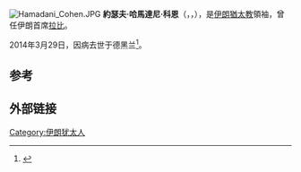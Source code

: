 [[File:Hamadani_Cohen.JPG|thumb]]
'''約瑟夫·哈馬達尼·科恩'''（{{lang|en|Yosef Hamadani Cohen}}，{{Lang-fa|یوسف همدانی کهن}}，{{bd|1916年||2014年|3月29日|catIdx=Cohen}}），是[[伊朗|伊朗]][[猶太教|猶太教]]領袖，曾任伊朗首席[[拉比|拉比]]。

2014年3月29日，因病去世于德黑兰<ref>{{Cite web|url=http://www.timesofisrael.com/iranian-chief-rabbi-yousef-hamadani-cohen-dies/|title=Iranian chief rabbi Yousef Hamadani Cohen dies|date=30 March 2014|accessdate=31 March 2014|publisher=''[[Times_of_Israel|Times of Israel]]''|first=Marissa|last=Newman|archive-date=2014-04-02|archive-url=https://web.archive.org/web/20140402040707/http://www.timesofisrael.com/iranian-chief-rabbi-yousef-hamadani-cohen-dies/|dead-url=no}}</ref>。

==参考==
{{Reflist}}

==外部链接==
{{Commons-inline|Yousef Hamadani Cohen|Yosef Hamadani Cohen}}

{{DEFAULTSORT:Cohen, Yosef Hamadani}}

[[Category:伊朗犹太人|Category:伊朗犹太人]]